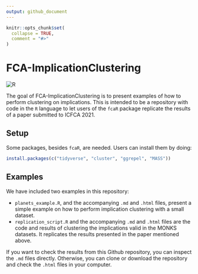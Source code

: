 ```yaml
---
output: github_document
---
```


<!-- README.md is generated from README.Rmd. Please edit that file -->

```r
knitr::opts_chunk$set(
  collapse = TRUE,
  comment = "#>"
)
```

# FCA-ImplicationClustering

<!-- badges: start -->
![R](https://img.shields.io/badge/R-%23f0f0ff.svg?&style=flat&logo=r&logoColor=2065ba)
<!-- badges: end -->

The goal of FCA-ImplicationClustering is to present examples of how to perform clustering on implications. This is intended to be a repository with code in the `R` language to let users of the `fcaR` package replicate the results of a paper submitted to ICFCA 2021.

## Setup

Some packages, besides `fcaR`, are needed. Users can install them by doing:
```r
install.packages(c("tidyverse", "cluster", "ggrepel", "MASS"))
```

## Examples

We have included two examples in this repository:

- `planets_example.R`, and the accompanying `.md` and `.html` files, present a simple example on how to perform implication clustering with a small dataset.
- `replication_script.R` and the accompanying `.md` and `.html` files are the code and results of clustering the implications valid in the MONKS datasets. It replicates the results presented in the paper mentioned above.

If you want to check the results from this Github repository, you can inspect the `.md` files directly. Otherwise, you can clone or download the repository and check the `.html` files in your computer.

